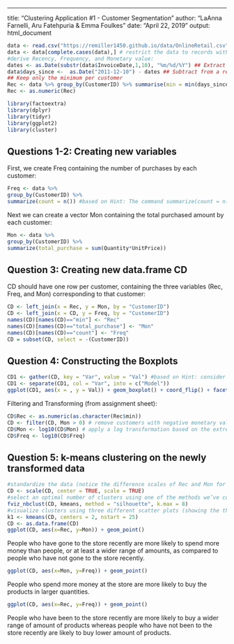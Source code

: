 ---
title: "Clustering Application #1 - Customer Segmentation"
author: "LaAnna Farnelli, Aru Fatehpuria & Emma Foulkes"
date: "April 22, 2019"
output: html_document

```r
data <- read.csv("https://remiller1450.github.io/data/OnlineRetail.csv") ## This takes a long time, the data contain >500k records
data <- data[complete.cases(data),] # restrict the data to records with complete information
#derive Recency, Frequency, and Monetary value:
dates <- as.Date(substr(data$InvoiceDate,1,10), "%m/%d/%Y") ## Extract only the date, specifying its format
data$days_since <-  as.Date("2011-12-10") - dates ## Subtract from a reference date
## Keep only the minimum per customer
Rec <- data %>% group_by(CustomerID) %>% summarise(min = min(days_since))
Rec <- as.numeric(Rec)
```
```r
library(factoextra)
library(dplyr)
library(tidyr)
library(ggplot2)
library(cluster)
```
## Questions 1-2: Creating new variables

First, we create Freq containing the number of purchases by each customer:
```r
Freq <- data %>%
group_by(CustomerID) %>%
summarize(count = n()) #based on Hint: The command summarize(count = n()) will return the number of rows...
```

Next we can create a vector Mon containing the total purchased amount by each customer:

```r
Mon <- data %>%
group_by(CustomerID) %>%
summarize(total_purchase = sum(Quantity*UnitPrice))
```

## Question 3: Creating new data.frame CD 

CD should have one row per customer, containing the three variables (Rec, Freq, and Mon) corresponding to that customer:

```r
CD <- left_join(x = Rec, y = Mon, by = "CustomerID")
CD <- left_join(x = CD, y = Freq, by = "CustomerID")
names(CD)[names(CD)=="min"] <- "Rec"
names(CD)[names(CD)=="total_purchase"] <- "Mon"
names(CD)[names(CD)=="count"] <- "Freq"
CD = subset(CD, select = -(CustomerID))
```

## Question 4: Constructing the Boxplots

```r
CD1 <- gather(CD, key = "Var", value = "Val") #based on Hint: consider using gather to create a “long” version of your CD data.frame
CD1 <- separate(CD1, col = "Var", into = c("Model"))
ggplot(CD1, aes(x = , y = Val)) + geom_boxplot() + coord_flip() + facet_wrap(~ Model, scales = "free") + labs(title="RFM Variable Distributions") #add title “RFM Variable Distributions” according to instructions
```
Filtering and Transforming (from assignment sheet):

```r
CD$Rec <- as.numeric(as.character(Rec$min))
CD <- filter(CD, Mon > 0) # remove customers with negative monetary values (they returned items)
CD$Mon <- log10(CD$Mon) # apply a log transformation based on the extreme right skew (large number of outliers)
CD$Freq <- log10(CD$Freq)
```

## Question 5: k-means clustering on the newly transformed data

```r
#standardize the data (notice the difference scales of Rec and Mon for example): 
CD <- scale(CD, center = TRUE, scale = TRUE)
#select an optimal number of clusters using one of the methods we’ve covered: 
fviz_nbclust(CD, kmeans, method = "silhouette", k.max = 8)
#visualize clusters using three different scatter plots (showing the three unique pairings of variables):
k1 <- kmeans(CD, centers = 2, nstart = 25)  
CD <- as.data.frame(CD)
ggplot(CD, aes(x=Rec, y=Mon)) + geom_point()
```
People who have  gone to the store recently are more likely to spend more money than people, or at least a wider range of amounts, as compared to people who have not gone to the store recently.

```r
ggplot(CD, aes(x=Mon, y=Freq)) + geom_point()
```
People who spend more money at the store are more likely to buy the products in larger quantities. 

```r
ggplot(CD, aes(x=Rec, y=Freq)) + geom_point()
```
People who have been to the store recently are more likely to buy a wider range of amount of products whereas people who have not been to the store recently are likely to buy lower amount of products.


